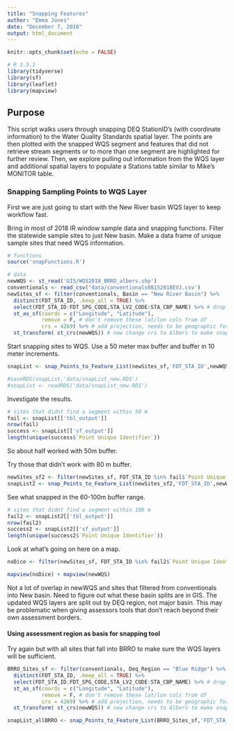 ```yaml
---
title: "Snapping Features"
author: "Emma Jones"
date: "December 7, 2018"
output: html_document
---
```


```r
knitr::opts_chunk$set(echo = FALSE)

# R 3.5.1
library(tidyverse)
library(sf)
library(leaflet)
library(mapview)

```

## Purpose
This script walks users through snapping DEQ StationID's (with coordinate information) to the Water Quality Standards spatial layer. The points are then plotted with the snapped WQS segment and features that did not retrieve stream segments or to more than one segment are highlighted for further review. Then, we explore pulling out information from the WQS layer and additional spatial layers to populate a Stations table similar to Mike's MONITOR table.


### Snapping Sampling Points to WQS Layer

First we are just going to start with the New River basin WQS layer to keep workflow fast.

Bring in most of 2018 IR window sample data and snapping functions. Filter the statewide sample sites to just New basin. Make a data frame of unique sample sites that need WQS information.

```r

# functions
source('snapFunctions.R')

# data
newWQS <- st_read('GIS/WQS2018_BRRO_albers.shp')
conventionals <- read_csv('data/conventionals08152018EVJ.csv')
newSites_sf <- filter(conventionals, Basin == "New River Basin") %>%
  distinct(FDT_STA_ID, .keep_all = TRUE) %>%
  select(FDT_STA_ID:FDT_SPG_CODE,STA_LV2_CODE:STA_CBP_NAME) %>% # drop sample data
  st_as_sf(coords = c("Longitude", "Latitude"), 
           remove = F, # don't remove these lat/lon cols from df
           crs = 4269) %>% # add projection, needs to be geographic for now bc entering lat/lng, 
  st_transform( st_crs(newWQS)) # now change crs to Albers to make snapping work

```

Start snapping sites to WQS. Use a 50 meter max buffer and buffer in 10 meter increments. 

```r

snapList <- snap_Points_to_Feature_List(newSites_sf,'FDT_STA_ID',newWQS, seq(10,50,by=10))

#saveRDS(snapList,'data/snapList_new.RDS')
#snapList <- readRDS('data/snapList_new.RDS')
```

Investigate the results.

```r
# sites that didnt find a segment within 50 m
fail <- snapList[['tbl_output']]
nrow(fail)
success <- snapList[['sf_output']]
length(unique(success$`Point Unique Identifier`))

```

So about half worked with 50m buffer.

Try those that didn't work with 80 m buffer.

```r
newSites_sf2 <- filter(newSites_sf, FDT_STA_ID %in% fail$`Point Unique Identifier`)
snapList2 <- snap_Points_to_Feature_List(newSites_sf2,'FDT_STA_ID',newWQS, seq(60,100,by=10))
```

See what snapped in the 60-100m buffer range.

```r
# sites that didnt find a segment within 100 m
fail2 <- snapList2[['tbl_output']]
nrow(fail2)
success2 <- snapList2[['sf_output']]
length(unique(success2$`Point Unique Identifier`))
```

Look at what's going on here on a map.

```r
noDice <- filter(newSites_sf, FDT_STA_ID %in% fail2$`Point Unique Identifier`)

mapview(noDice) + mapview(newWQS)

```

Not a lot of overlap in newWQS and sites that filtered from conventionals into New basin. Need to figure out what these basin splits are in GIS. The updated WQS layers are split out by DEQ region, not major basin. This may be problematic when giving assessors tools that don't reach beyond their own assessment borders.


#### Using assessment region as basis for snapping tool

Try again but with all sites that fall into BRRO to make sure the WQS layers will be sufficient. 

```r
BRRO_Sites_sf <- filter(conventionals, Deq_Region == "Blue Ridge") %>%
  distinct(FDT_STA_ID, .keep_all = TRUE) %>%
  select(FDT_STA_ID:FDT_SPG_CODE,STA_LV2_CODE:STA_CBP_NAME) %>% # drop sample data
  st_as_sf(coords = c("Longitude", "Latitude"), 
           remove = F, # don't remove these lat/lon cols from df
           crs = 4269) %>% # add projection, needs to be geographic for now bc entering lat/lng, 
  st_transform( st_crs(newWQS)) # now change crs to Albers to make snapping work

snapList_allBRRO <- snap_Points_to_Feature_List(BRRO_Sites_sf,'FDT_STA_ID',newWQS, seq(10,50,by=10))

```

